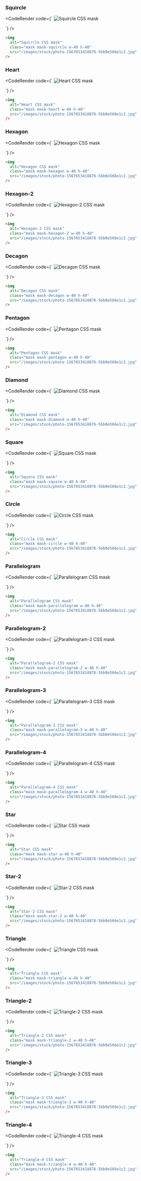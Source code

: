 
### Squircle

<CodeRender code={`
<img
  alt="Squircle CSS mask"
  class="mask mask-squircle w-40 h-40"
  src="/images/stock/photo-1567653418876-5bb0e566e1c2.jpg"
/>

`} />
  
```html
<img
  alt="Squircle CSS mask"
  class="mask mask-squircle w-40 h-40"
  src="/images/stock/photo-1567653418876-5bb0e566e1c2.jpg"
/>

```
### Heart

<CodeRender code={`
<img
  alt="Heart CSS mask"
  class="mask mask-heart w-40 h-40"
  src="/images/stock/photo-1567653418876-5bb0e566e1c2.jpg"
/>

`} />
  
```html
<img
  alt="Heart CSS mask"
  class="mask mask-heart w-40 h-40"
  src="/images/stock/photo-1567653418876-5bb0e566e1c2.jpg"
/>

```
### Hexagon

<CodeRender code={`
<img
  alt="Hexagon CSS mask"
  class="mask mask-hexagon w-40 h-40"
  src="/images/stock/photo-1567653418876-5bb0e566e1c2.jpg"
/>

`} />
  
```html
<img
  alt="Hexagon CSS mask"
  class="mask mask-hexagon w-40 h-40"
  src="/images/stock/photo-1567653418876-5bb0e566e1c2.jpg"
/>

```
### Hexagon-2

<CodeRender code={`
<img
  alt="Hexagon-2 CSS mask"
  class="mask mask-hexagon-2 w-40 h-40"
  src="/images/stock/photo-1567653418876-5bb0e566e1c2.jpg"
/>

`} />
  
```html
<img
  alt="Hexagon-2 CSS mask"
  class="mask mask-hexagon-2 w-40 h-40"
  src="/images/stock/photo-1567653418876-5bb0e566e1c2.jpg"
/>

```
### Decagon

<CodeRender code={`
<img
  alt="Decagon CSS mask"
  class="mask mask-decagon w-40 h-40"
  src="/images/stock/photo-1567653418876-5bb0e566e1c2.jpg"
/>

`} />
  
```html
<img
  alt="Decagon CSS mask"
  class="mask mask-decagon w-40 h-40"
  src="/images/stock/photo-1567653418876-5bb0e566e1c2.jpg"
/>

```
### Pentagon

<CodeRender code={`
<img
  alt="Pentagon CSS mask"
  class="mask mask-pentagon w-40 h-40"
  src="/images/stock/photo-1567653418876-5bb0e566e1c2.jpg"
/>

`} />
  
```html
<img
  alt="Pentagon CSS mask"
  class="mask mask-pentagon w-40 h-40"
  src="/images/stock/photo-1567653418876-5bb0e566e1c2.jpg"
/>

```
### Diamond

<CodeRender code={`
<img
  alt="Diamond CSS mask"
  class="mask mask-diamond w-40 h-40"
  src="/images/stock/photo-1567653418876-5bb0e566e1c2.jpg"
/>

`} />
  
```html
<img
  alt="Diamond CSS mask"
  class="mask mask-diamond w-40 h-40"
  src="/images/stock/photo-1567653418876-5bb0e566e1c2.jpg"
/>

```
### Square

<CodeRender code={`
<img
  alt="Square CSS mask"
  class="mask mask-square w-40 h-40"
  src="/images/stock/photo-1567653418876-5bb0e566e1c2.jpg"
/>

`} />
  
```html
<img
  alt="Square CSS mask"
  class="mask mask-square w-40 h-40"
  src="/images/stock/photo-1567653418876-5bb0e566e1c2.jpg"
/>

```
### Circle

<CodeRender code={`
<img
  alt="Circle CSS mask"
  class="mask mask-circle w-40 h-40"
  src="/images/stock/photo-1567653418876-5bb0e566e1c2.jpg"
/>

`} />
  
```html
<img
  alt="Circle CSS mask"
  class="mask mask-circle w-40 h-40"
  src="/images/stock/photo-1567653418876-5bb0e566e1c2.jpg"
/>

```
### Parallelogram

<CodeRender code={`
<img
  alt="Parallelogram CSS mask"
  class="mask mask-parallelogram w-40 h-40"
  src="/images/stock/photo-1567653418876-5bb0e566e1c2.jpg"
/>

`} />
  
```html
<img
  alt="Parallelogram CSS mask"
  class="mask mask-parallelogram w-40 h-40"
  src="/images/stock/photo-1567653418876-5bb0e566e1c2.jpg"
/>

```
### Parallelogram-2

<CodeRender code={`
<img
  alt="Parallelogram-2 CSS mask"
  class="mask mask-parallelogram-2 w-40 h-40"
  src="/images/stock/photo-1567653418876-5bb0e566e1c2.jpg"
/>

`} />
  
```html
<img
  alt="Parallelogram-2 CSS mask"
  class="mask mask-parallelogram-2 w-40 h-40"
  src="/images/stock/photo-1567653418876-5bb0e566e1c2.jpg"
/>

```
### Parallelogram-3

<CodeRender code={`
<img
  alt="Parallelogram-3 CSS mask"
  class="mask mask-parallelogram-3 w-40 h-40"
  src="/images/stock/photo-1567653418876-5bb0e566e1c2.jpg"
/>

`} />
  
```html
<img
  alt="Parallelogram-3 CSS mask"
  class="mask mask-parallelogram-3 w-40 h-40"
  src="/images/stock/photo-1567653418876-5bb0e566e1c2.jpg"
/>

```
### Parallelogram-4

<CodeRender code={`
<img
  alt="Parallelogram-4 CSS mask"
  class="mask mask-parallelogram-4 w-40 h-40"
  src="/images/stock/photo-1567653418876-5bb0e566e1c2.jpg"
/>

`} />
  
```html
<img
  alt="Parallelogram-4 CSS mask"
  class="mask mask-parallelogram-4 w-40 h-40"
  src="/images/stock/photo-1567653418876-5bb0e566e1c2.jpg"
/>

```
### Star

<CodeRender code={`
<img
  alt="Star CSS mask"
  class="mask mask-star w-40 h-40"
  src="/images/stock/photo-1567653418876-5bb0e566e1c2.jpg"
/>

`} />
  
```html
<img
  alt="Star CSS mask"
  class="mask mask-star w-40 h-40"
  src="/images/stock/photo-1567653418876-5bb0e566e1c2.jpg"
/>

```
### Star-2

<CodeRender code={`
<img
  alt="Star-2 CSS mask"
  class="mask mask-star-2 w-40 h-40"
  src="/images/stock/photo-1567653418876-5bb0e566e1c2.jpg"
/>

`} />
  
```html
<img
  alt="Star-2 CSS mask"
  class="mask mask-star-2 w-40 h-40"
  src="/images/stock/photo-1567653418876-5bb0e566e1c2.jpg"
/>

```
### Triangle

<CodeRender code={`
<img
  alt="Triangle CSS mask"
  class="mask mask-triangle w-40 h-40"
  src="/images/stock/photo-1567653418876-5bb0e566e1c2.jpg"
/>

`} />
  
```html
<img
  alt="Triangle CSS mask"
  class="mask mask-triangle w-40 h-40"
  src="/images/stock/photo-1567653418876-5bb0e566e1c2.jpg"
/>

```
### Triangle-2

<CodeRender code={`
<img
  alt="Triangle-2 CSS mask"
  class="mask mask-triangle-2 w-40 h-40"
  src="/images/stock/photo-1567653418876-5bb0e566e1c2.jpg"
/>

`} />
  
```html
<img
  alt="Triangle-2 CSS mask"
  class="mask mask-triangle-2 w-40 h-40"
  src="/images/stock/photo-1567653418876-5bb0e566e1c2.jpg"
/>

```
### Triangle-3

<CodeRender code={`
<img
  alt="Triangle-3 CSS mask"
  class="mask mask-triangle-3 w-40 h-40"
  src="/images/stock/photo-1567653418876-5bb0e566e1c2.jpg"
/>

`} />
  
```html
<img
  alt="Triangle-3 CSS mask"
  class="mask mask-triangle-3 w-40 h-40"
  src="/images/stock/photo-1567653418876-5bb0e566e1c2.jpg"
/>

```
### Triangle-4

<CodeRender code={`
<img
  alt="Triangle-4 CSS mask"
  class="mask mask-triangle-4 w-40 h-40"
  src="/images/stock/photo-1567653418876-5bb0e566e1c2.jpg"
/>

`} />
  
```html
<img
  alt="Triangle-4 CSS mask"
  class="mask mask-triangle-4 w-40 h-40"
  src="/images/stock/photo-1567653418876-5bb0e566e1c2.jpg"
/>

```   

    